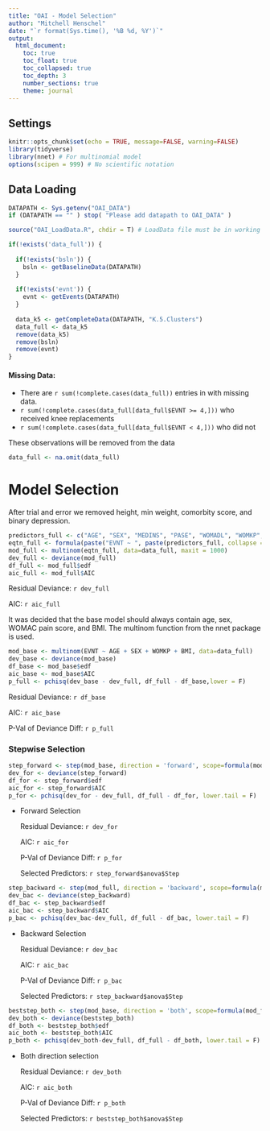 ```yaml
---
title: "OAI - Model Selection"
author: "Mitchell Henschel"
date: "`r format(Sys.time(), '%B %d, %Y')`"
output: 
  html_document:
    toc: true
    toc_float: true
    toc_collapsed: true
    toc_depth: 3
    number_sections: true
    theme: journal
---
```


## Settings

```r
knitr::opts_chunk$set(echo = TRUE, message=FALSE, warning=FALSE)
library(tidyverse)
library(nnet) # For multinomial model
options(scipen = 999) # No scientific notation
```

## Data Loading

```r
DATAPATH <- Sys.getenv("OAI_DATA")
if (DATAPATH == "" ) stop( "Please add datapath to OAI_DATA" )

source("OAI_LoadData.R", chdir = T) # LoadData file must be in working directory

if(!exists('data_full')) {
  
  if(!exists('bsln')) {
    bsln <- getBaselineData(DATAPATH)
  }
  
  if(!exists('evnt')) {
    evnt <- getEvents(DATAPATH)
  }
  
  data_k5 <- getCompleteData(DATAPATH, "K.5.Clusters")
  data_full <- data_k5
  remove(data_k5)
  remove(bsln)
  remove(evnt)
}
```

#### Missing Data:

-   There are `r sum(!complete.cases(data_full))` entries in with missing data.
-   `r sum(!complete.cases(data_full[data_full$EVNT >= 4,]))` who received knee replacements
-   `r sum(!complete.cases(data_full[data_full$EVNT < 4,]))` who did not

These observations will be removed from the data

```r
data_full <- na.omit(data_full)
```

# Model Selection

After trial and error we removed height, min weight, comorbity score, and binary depression.

```r
predictors_full <- c("AGE", "SEX", "MEDINS", "PASE", "WOMADL", "WOMKP", "WOMSTF", "V00WTMAXKG", "BMI", "WEIGHT", "CESD", "NSAID", "NARC", "Surg_Inj_Hist", "CEMPLOY_NW", "EDCV_GradDeg", "EDCV_UGDeg", "EDCV_HSDeg", "P01OAGRD_Severe", "P01OAGRD_Moderate", "P01OAGRD_Mild", "P01OAGRD_Possible", "P02JBMPCV_NEW_None", "P02JBMPCV_NEW_One", "RACE_O")
eqtn_full <- formula(paste("EVNT ~ ", paste(predictors_full, collapse = " + ")))
mod_full <- multinom(eqtn_full, data=data_full, maxit = 1000)
dev_full <- deviance(mod_full)
df_full <- mod_full$edf
aic_full <- mod_full$AIC
```

Residual Deviance: `r dev_full`

AIC: `r aic_full`

It was decided that the base model should always contain age, sex, WOMAC pain score, and BMI. The multinom function from the nnet package is used.

```r
mod_base <- multinom(EVNT ~ AGE + SEX + WOMKP + BMI, data=data_full)
dev_base <- deviance(mod_base)
df_base <- mod_base$edf
aic_base <- mod_base$AIC
p_full <- pchisq(dev_base - dev_full, df_full - df_base,lower = F)
```

Residual Deviance: `r df_base`

AIC: `r aic_base`

P-Val of Deviance Diff: `r p_full`

### Stepwise Selection

```r
step_forward <- step(mod_base, direction = 'forward', scope=formula(mod_full), trace=0, scale = 'glm')
dev_for <- deviance(step_forward)
df_for <- step_forward$edf
aic_for <- step_forward$AIC
p_for <- pchisq(dev_for - dev_full, df_full - df_for, lower.tail = F)
```

-   Forward Selection

    Residual Deviance: `r dev_for`
    
    AIC: `r aic_for`
    
    P-Val of Deviance Diff: `r p_for`
    
    Selected Predictors:
    `r step_forward$anova$Step`

```r
step_backward <- step(mod_full, direction = 'backward', scope=formula(mod_full), trace=0, scale = 'glm')
dev_bac <- deviance(step_backward)
df_bac <- step_backward$edf
aic_bac <- step_backward$AIC
p_bac <- pchisq(dev_bac-dev_full, df_full - df_bac, lower.tail = F)
```

-   Backward Selection

    Residual Deviance: `r dev_bac`
    
    AIC: `r aic_bac`
    
    P-Val of Deviance Diff: `r p_bac`
    
    Selected Predictors:
    `r step_backward$anova$Step`

```r
beststep_both <- step(mod_base, direction = 'both', scope=formula(mod_full), trace=0, scale = 'glm')
dev_both <- deviance(beststep_both)
df_both <- beststep_both$edf
aic_both <- beststep_both$AIC
p_both <- pchisq(dev_both-dev_full, df_full - df_both, lower.tail = F)
```

-   Both direction selection

    Residual Deviance: `r dev_both`
    
    AIC: `r aic_both`
    
    P-Val of Deviance Diff: `r p_both`
    
    Selected Predictors:
    `r beststep_both$anova$Step`